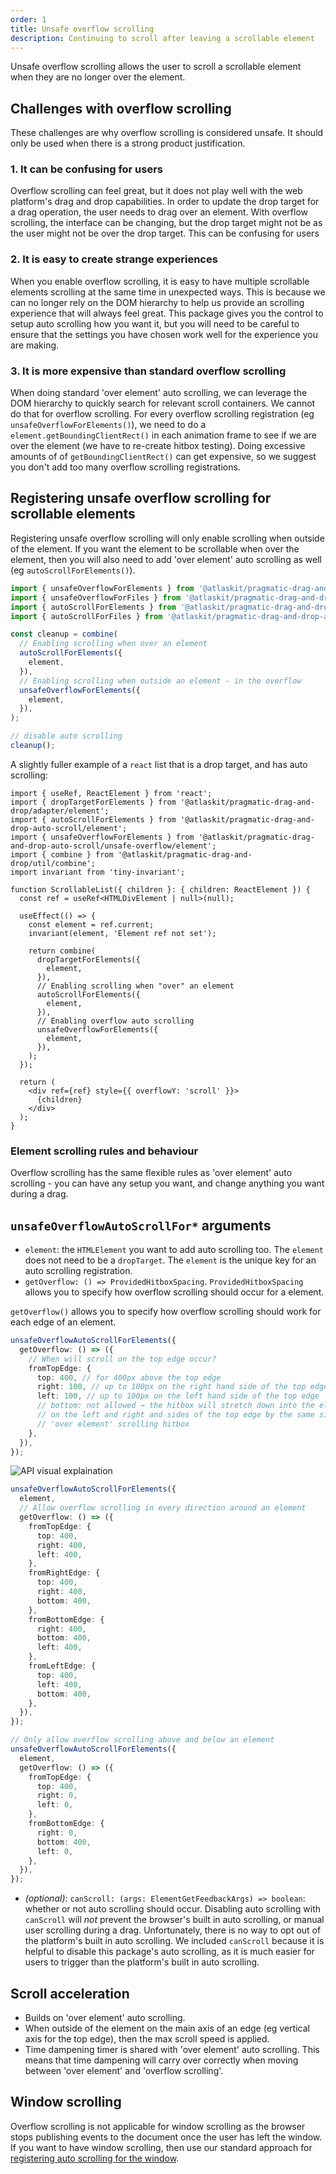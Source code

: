 ```yaml
---
order: 1
title: Unsafe overflow scrolling
description: Continuing to scroll after leaving a scrollable element
---
```



Unsafe overflow scrolling allows the user to scroll a scrollable element when they are no longer over the element.

<Example Component={UnsafeOverflowExample} appearance="showcase-only" />

## Challenges with overflow scrolling

<SectionMessage appearance="warning" title="Avoid overflow scrolling">

These challenges are why overflow scrolling is considered unsafe.
It should only be used when there is a strong product justification.

</SectionMessage>

### 1. It can be confusing for users

Overflow scrolling can feel great, but it does not play well with the web platform's drag and drop capabilities. In order to update the drop target for a drag operation, the user needs to drag over an element. With overflow scrolling, the interface can be changing, but the drop target might not be as the user might not be over the drop target. This can be confusing for users

### 2. It is easy to create strange experiences

When you enable overflow scrolling, it is easy to have multiple scrollable elements scrolling at the same time in unexpected ways. This is because we can no longer rely on the DOM hierarchy to help us provide an scrolling experience that will always feel great. This package gives you the control to setup auto scrolling how you want it, but you will need to be careful to ensure that the settings you have chosen work well for the experience you are making.

### 3. It is more expensive than standard overflow scrolling

When doing standard 'over element' auto scrolling, we can leverage the DOM hierarchy to quickly search for relevant scroll containers. We cannot do that for overflow scrolling. For every overflow scrolling registration (eg `unsafeOverflowForElements()`), we need to do a `element.getBoundingClientRect()` in each animation frame to see if we are over the element (we have to re-create hitbox testing). Doing excessive amounts of of `getBoundingClientRect()` can get expensive, so we suggest you don't add too many overflow scrolling registrations.

## Registering unsafe overflow scrolling for scrollable elements

Registering unsafe overflow scrolling will only enable scrolling when outside of the element. If you want the element to be scrollable when over the element, then you will also need to add 'over element' auto scrolling as well (eg `autoScrollForElements()`).

```ts
import { unsafeOverflowForElements } from '@atlaskit/pragmatic-drag-and-drop-auto-scroll/unsafe-overflow/element';
import { unsafeOverflowForFiles } from '@atlaskit/pragmatic-drag-and-drop-auto-scroll/unsafe-overflow/file';
import { autoScrollForElements } from '@atlaskit/pragmatic-drag-and-drop-auto-scroll/element';
import { autoScrollForFiles } from '@atlaskit/pragmatic-drag-and-drop-auto-scroll/file';

const cleanup = combine(
  // Enabling scrolling when over an element
  autoScrollForElements({
    element,
  }),
  // Enabling scrolling when outside an element - in the overflow
  unsafeOverflowForElements({
    element,
  }),
);

// disable auto scrolling
cleanup();
```

A slightly fuller example of a `react` list that is a drop target, and has auto scrolling:

```tsx
import { useRef, ReactElement } from 'react';
import { dropTargetForElements } from '@atlaskit/pragmatic-drag-and-drop/adapter/element';
import { autoScrollForElements } from '@atlaskit/pragmatic-drag-and-drop-auto-scroll/element';
import { unsafeOverflowForElements } from '@atlaskit/pragmatic-drag-and-drop-auto-scroll/unsafe-overflow/element';
import { combine } from '@atlaskit/pragmatic-drag-and-drop/util/combine';
import invariant from 'tiny-invariant';

function ScrollableList({ children }: { children: ReactElement }) {
  const ref = useRef<HTMLDivElement | null>(null);

  useEffect(() => {
    const element = ref.current;
    invariant(element, 'Element ref not set');

    return combine(
      dropTargetForElements({
        element,
      }),
      // Enabling scrolling when "over" an element
      autoScrollForElements({
        element,
      }),
      // Enabling overflow auto scrolling
      unsafeOverflowForElements({
        element,
      }),
    );
  });

  return (
    <div ref={ref} style={{ overflowY: 'scroll' }}>
      {children}
    </div>
  );
}
```

### Element scrolling rules and behaviour

Overflow scrolling has the same flexible rules as 'over element' auto scrolling - you can have any setup you want, and change anything you want during a drag.

## `unsafeOverflowAutoScrollFor*` arguments

- `element`: the `HTMLElement` you want to add auto scrolling too. The `element` does not need to be a `dropTarget`. The `element` is the unique key for an auto scrolling registration.
- `getOverflow: () => ProvidedHitboxSpacing`. `ProvidedHitboxSpacing` allows you to specify how overflow scrolling should occur for a element.

`getOverflow()` allows you to specify how overflow scrolling should work for each edge of an element.

```ts
unsafeOverflowAutoScrollForElements({
  getOverflow: () => ({
    // When will scroll on the top edge occur?
    fromTopEdge: {
      top: 400, // for 400px above the top edge
      right: 100, // up to 100px on the right hand side of the top edge
      left: 100, // up to 100px on the left hand side of the top edge
      // bottom: not allowed → the hitbox will stretch down into the element
      // on the left and right and sides of the top edge by the same size as the
      // 'over element' scrolling hitbox
    },
  }),
});
```

![API visual explaination](images/from-top-edge-example.jpg)

```ts
unsafeOverflowAutoScrollForElements({
  element,
  // Allow overflow scrolling in every direction around an element
  getOverflow: () => ({
    fromTopEdge: {
      top: 400,
      right: 400,
      left: 400,
    },
    fromRightEdge: {
      top: 400,
      right: 400,
      bottom: 400,
    },
    fromBottomEdge: {
      right: 400,
      bottom: 400,
      left: 400,
    },
    fromLeftEdge: {
      top: 400,
      left: 400,
      bottom: 400,
    },
  }),
});

// Only allow overflow scrolling above and below an element
unsafeOverflowAutoScrollForElements({
  element,
  getOverflow: () => ({
    fromTopEdge: {
      top: 400,
      right: 0,
      left: 0,
    },
    fromBottomEdge: {
      right: 0,
      bottom: 400,
      left: 0,
    },
  }),
});
```

- _(optional)_: `canScroll: (args: ElementGetFeedbackArgs) => boolean`: whether or not auto scrolling should occur. Disabling auto scrolling with `canScroll` will _not_ prevent the browser's built in auto scrolling, or manual user scrolling during a drag. Unfortunately, there is no way to opt out of the platform's built in auto scrolling. We included `canScroll` because it is helpful to disable this package's auto scrolling, as it is much easier for users to trigger than the platform's built in auto scrolling.

## Scroll acceleration

- Builds on 'over element' auto scrolling.
- When outside of the element on the main axis of an edge (eg vertical axis for the top edge), then the max scroll speed is applied.
- Time dampening timer is shared with 'over element' auto scrolling. This means that time dampening will carry over correctly when moving between 'over element' and 'overflow scrolling'.

## Window scrolling

Overflow scrolling is not applicable for window scrolling as the browser stops publishing events to the document once the user has left the window. If you want to have window scrolling, then use our standard approach for [registering auto scrolling for the window](./about#registering-auto-scrolling-for-the-window).
